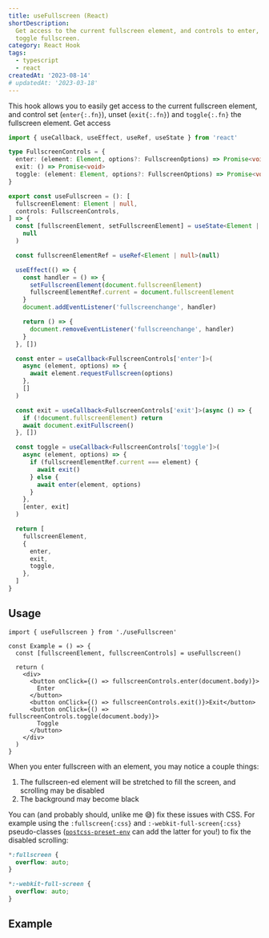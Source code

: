 ```yaml
---
title: useFullscreen (React)
shortDescription:
  Get access to the current fullscreen element, and controls to enter, exit, and
  toggle fullscreen.
category: React Hook
tags:
  - typescript
  - react
createdAt: '2023-08-14'
# updatedAt: '2023-03-18'
---
```


This hook allows you to easily get access to the current fullscreen element, and
control set (`enter{:.fn}`), unset (`exit{:.fn}`) and `toggle{:.fn}` the
fullscreen element. Get access

```ts
import { useCallback, useEffect, useRef, useState } from 'react'

type FullscreenControls = {
  enter: (element: Element, options?: FullscreenOptions) => Promise<void>
  exit: () => Promise<void>
  toggle: (element: Element, options?: FullscreenOptions) => Promise<void>
}

export const useFullscreen = (): [
  fullscreenElement: Element | null,
  controls: FullscreenControls,
] => {
  const [fullscreenElement, setFullscreenElement] = useState<Element | null>(
    null
  )

  const fullscreenElementRef = useRef<Element | null>(null)

  useEffect(() => {
    const handler = () => {
      setFullscreenElement(document.fullscreenElement)
      fullscreenElementRef.current = document.fullscreenElement
    }
    document.addEventListener('fullscreenchange', handler)

    return () => {
      document.removeEventListener('fullscreenchange', handler)
    }
  }, [])

  const enter = useCallback<FullscreenControls['enter']>(
    async (element, options) => {
      await element.requestFullscreen(options)
    },
    []
  )

  const exit = useCallback<FullscreenControls['exit']>(async () => {
    if (!document.fullscreenElement) return
    await document.exitFullscreen()
  }, [])

  const toggle = useCallback<FullscreenControls['toggle']>(
    async (element, options) => {
      if (fullscreenElementRef.current === element) {
        await exit()
      } else {
        await enter(element, options)
      }
    },
    [enter, exit]
  )

  return [
    fullscreenElement,
    {
      enter,
      exit,
      toggle,
    },
  ]
}
```

## Usage

```tsx
import { useFullscreen } from './useFullscreen'

const Example = () => {
  const [fullscreenElement, fullscreenControls] = useFullscreen()

  return (
    <div>
      <button onClick={() => fullscreenControls.enter(document.body)}>
        Enter
      </button>
      <button onClick={() => fullscreenControls.exit()}>Exit</button>
      <button onClick={() => fullscreenControls.toggle(document.body)}>
        Toggle
      </button>
    </div>
  )
}
```

<Note variant="warning">

When you enter fullscreen with an element, you may notice a couple things:

1. The fullscreen-ed element will be stretched to fill the screen, and scrolling
   may be disabled
2. The background may become black

You can (and probably should, unlike me 😅) fix these issues with CSS. For
example using the `:fullscreen{:css}` and `:-webkit-full-screen{:css}`
pseudo-classes
([`postcss-preset-env`](https://github.com/csstools/postcss-plugins/tree/main/plugin-packs/postcss-preset-env#postcss-preset-env-)
can add the latter for you!) to fix the disabled scrolling:

```css
*:fullscreen {
  overflow: auto;
}

*:-webkit-full-screen {
  overflow: auto;
}
```

</Note>

## Example

<ReactDemo component={Example} init="mount" />
